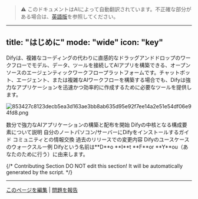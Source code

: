 > ⚠️ このドキュメントはAIによって自動翻訳されています。不正確な部分がある場合は、[英語版](../../../../en/documentation/pages/getting-started/introduction.mdx)を参照してください。

---
title: "はじめに"
mode: "wide"
icon: "key"
---

Difyは、複雑なコーディングの代わりに直感的なドラッグアンドドロップのワークフローでモデル、データ、ツールを接続してAIアプリを構築できる、オープンソースのエージェンティックワークフロープラットフォームです。チャットボット、エージェント、または複雑なAIワークフローを構築する場合でも、Difyは強力なアプリケーションを迅速かつ効率的に作成するために必要なツールを提供します。

![853427c8123decb5ea3d163ae3bb8ab635d95e92f7ee14a2e51e54df06e94fd8.png](/images/853427c8123decb5ea3d163ae3bb8ab635d95e92f7ee14a2e51e54df06e94fd8.png)

<CardGroup cols={3}>
  <Card title="クイックスタート" icon="play" href="en/getting-started/quick-start">
    数分で強力なAIアプリケーションの構築と配布を開始
  </Card>
  <Card title="概念" icon="highlighter" iconType="regular" href="en/guides/workflow/key-concepts">
    Difyの中核となる構成要素について説明
  </Card>
  <Card title="インストール" icon="arrow-down-to-line" href="en/getting-started/install-self-hosted/docker-compose">
    自分のノートパソコン/サーバーにDifyをインストールするガイド
  </Card>
  <Card title="フォーラム" icon="message" href="https://discord.gg/FngNHpbcY7">
    コミュニティとの情報交換
  </Card>
  <Card title="変更履歴" icon="bell" href="https://github.com/langgenius/dify/releases">
    過去のリリースでの変更内容
  </Card>
  <Card title="例" icon="lightbulb" href="en/workshop/basic/build-ai-image-generation-app">
    Difyのユースケースのウォークスルー例
  </Card>
</CardGroup>

<Info>
  Difyという名前は**D**o **I**t **F**or **Y**ou（あなたのために行う）に由来します。
</Info>

{/*
Contributing Section
DO NOT edit this section!
It will be automatically generated by the script.
*/}

---

[このページを編集](https://github.com/langgenius/dify-docs/edit/main/en/documentation/pages/getting-started/introduction.mdx) | [問題を報告](https://github.com/langgenius/dify-docs/issues/new?template=docs.yml)